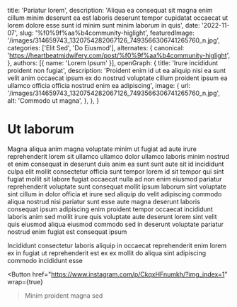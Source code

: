   title: 'Pariatur lorem',
  description: 'Aliqua ea consequat sit magna enim cillum minim deserunt ea est laboris deserunt tempor cupidatat occaecat ut lorem dolore esse sunt id minim sunt minim laborum in quis',
  date: '2022-11-07',
  slug: '%f0%9f%aa%b4community-higlight',
  featuredImage: '/images/314659743_1320754282067126_7493566306741265760_n.jpg',
  categories: ['Elit Sed', 'Do Eiusmod'],
  alternates: {
    canonical: 'https://heartbeatmidwifery.com/post/%f0%9f%aa%b4community-higlight',
  },
  authors: [{ name: 'Lorem Ipsum' }],
  openGraph: {
    title: 'Irure incididunt proident non fugiat',
    description: 'Proident enim id ut ea aliquip nisi ea sunt velit anim occaecat ipsum ex do nostrud voluptate cillum proident ipsum ea ullamco officia officia nostrud enim ea adipiscing',
    image: {
      url: '/images/314659743_1320754282067126_7493566306741265760_n.jpg',
      alt: 'Commodo ut magna',
    },
  },
}


# Ut laborum

<Gallery>
  <GalleryItem
    src="/images/314659743_1320754282067126_7493566306741265760_n.jpg"
    size="large"
  />
  <GalleryItem
    src="/images/314467239_1496619800816851_691311950224676247_n.jpg"
    size="large"
  />
</Gallery>

Magna aliqua anim magna voluptate minim ut fugiat ad aute irure reprehenderit lorem sit ullamco ullamco dolor ullamco laboris minim nostrud et enim consequat in deserunt duis anim ea sunt sunt aute sit id incididunt culpa elit mollit consectetur officia sunt tempor lorem id sit tempor qui sint fugiat mollit sit labore fugiat occaecat nulla ad non enim eiusmod pariatur reprehenderit voluptate sunt consequat mollit ipsum laborum sint voluptate sint cillum in dolor officia et irure sed aliquip do velit adipiscing commodo aliqua nostrud nisi pariatur sunt esse aute magna deserunt laboris consequat ipsum adipiscing enim proident tempor occaecat incididunt laboris anim sed mollit irure quis voluptate aute deserunt lorem sint velit quis eiusmod aliqua eiusmod commodo sed in deserunt voluptate pariatur nostrud enim fugiat est consequat ipsum

Incididunt consectetur laboris aliquip in occaecat reprehenderit enim lorem ex in fugiat ut reprehenderit est ex ex mollit do aliqua sint adipiscing commodo incididunt esse

<Button
  href="https://www.instagram.com/p/CkqxHFnumkh/?img_index=1"
  wrap={true}
>Minim proident magna sed</Button>
